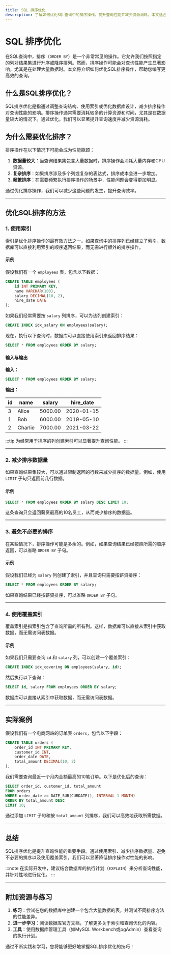 ```yaml
---
title: SQL 排序优化
description: 了解如何优化SQL查询中的排序操作，提升查询性能并减少资源消耗。本文适合初学者，包含代码示例、实际案例和总结。
---
```


# SQL 排序优化

在SQL查询中，排序（`ORDER BY`）是一个非常常见的操作。它允许我们按照指定的列对结果集进行升序或降序排列。然而，排序操作可能会对查询性能产生显著影响，尤其是在处理大量数据时。本文将介绍如何优化SQL排序操作，帮助您编写更高效的查询。

## 什么是SQL排序优化？

SQL排序优化是指通过调整查询结构、使用索引或优化数据库设计，减少排序操作对查询性能的影响。排序操作通常需要消耗较多的计算资源和时间，尤其是在数据量较大的情况下。通过优化，我们可以显著提升查询速度并减少资源消耗。

## 为什么需要优化排序？

排序操作在以下情况下可能会成为性能瓶颈：

1. **数据量较大**：当查询结果集包含大量数据时，排序操作会消耗大量内存和CPU资源。
2. **复杂排序**：如果排序涉及多个列或复杂的表达式，排序成本会进一步增加。
3. **频繁排序**：在需要频繁执行排序操作的场景中，性能问题会变得更加明显。

通过优化排序操作，我们可以减少这些问题的发生，提升查询效率。

---

## 优化SQL排序的方法

### 1. 使用索引

索引是优化排序操作的最有效方法之一。如果查询中的排序列已经建立了索引，数据库可以直接利用索引的顺序返回结果，而无需进行额外的排序操作。

#### 示例

假设我们有一个 `employees` 表，包含以下数据：

```sql
CREATE TABLE employees (
    id INT PRIMARY KEY,
    name VARCHAR(100),
    salary DECIMAL(10, 2),
    hire_date DATE
);
```

如果我们经常需要按 `salary` 列排序，可以为该列创建索引：

```sql
CREATE INDEX idx_salary ON employees(salary);
```

现在，执行以下查询时，数据库可以直接使用索引来返回排序结果：

```sql
SELECT * FROM employees ORDER BY salary;
```

#### 输入与输出

**输入：**

```sql
SELECT * FROM employees ORDER BY salary;
```

**输出：**

| id  | name     | salary  | hire_date  |
|-----|----------|---------|------------|
| 3   | Alice    | 5000.00 | 2020-01-15 |
| 1   | Bob      | 6000.00 | 2019-05-10 |
| 2   | Charlie  | 7000.00 | 2021-03-22 |

:::tip
为经常用于排序的列创建索引可以显著提升查询性能。
:::

---

### 2. 减少排序数据量

如果查询结果集较大，可以通过限制返回的行数来减少排序的数据量。例如，使用 `LIMIT` 子句只返回前几行数据。

#### 示例

```sql
SELECT * FROM employees ORDER BY salary DESC LIMIT 10;
```

这条查询只会返回薪资最高的10名员工，从而减少排序的数据量。

---

### 3. 避免不必要的排序

在某些情况下，排序操作可能是多余的。例如，如果查询结果已经按照所需的顺序返回，可以省略 `ORDER BY` 子句。

#### 示例

假设我们已经为 `salary` 列创建了索引，并且查询只需要按薪资排序：

```sql
SELECT * FROM employees ORDER BY salary;
```

如果查询结果已经按薪资排序，可以省略 `ORDER BY` 子句。

---

### 4. 使用覆盖索引

覆盖索引是指索引包含了查询所需的所有列。这样，数据库可以直接从索引中获取数据，而无需访问表数据。

#### 示例

如果我们只需要查询 `id` 和 `salary` 列，可以创建一个覆盖索引：

```sql
CREATE INDEX idx_covering ON employees(salary, id);
```

然后执行以下查询：

```sql
SELECT id, salary FROM employees ORDER BY salary;
```

数据库可以直接从索引中获取数据，而无需访问表数据。

---

## 实际案例

假设我们有一个电商网站的订单表 `orders`，包含以下字段：

```sql
CREATE TABLE orders (
    order_id INT PRIMARY KEY,
    customer_id INT,
    order_date DATE,
    total_amount DECIMAL(10, 2)
);
```

我们需要查询最近一个月内金额最高的10笔订单。以下是优化后的查询：

```sql
SELECT order_id, customer_id, total_amount
FROM orders
WHERE order_date >= DATE_SUB(CURDATE(), INTERVAL 1 MONTH)
ORDER BY total_amount DESC
LIMIT 10;
```

通过添加 `LIMIT` 子句和按 `total_amount` 列排序，我们可以高效地获取所需数据。

---

## 总结

SQL排序优化是提升查询性能的重要手段。通过使用索引、减少排序数据量、避免不必要的排序以及使用覆盖索引，我们可以显著降低排序操作对性能的影响。

:::note
在实际开发中，建议结合数据库的执行计划（`EXPLAIN`）来分析查询性能，并针对性地进行优化。
:::

---

## 附加资源与练习

1. **练习**：尝试在您的数据库中创建一个包含大量数据的表，并测试不同排序方法的性能差异。
2. **进一步学习**：阅读数据库官方文档，了解更多关于索引和查询优化的内容。
3. **工具**：使用数据库管理工具（如MySQL Workbench或pgAdmin）查看查询的执行计划。

通过不断实践和学习，您将能够更好地掌握SQL排序优化的技巧！